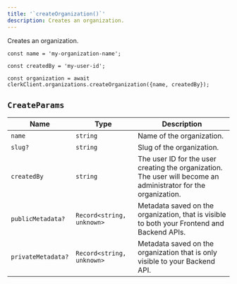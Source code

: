 ```yaml
---
title: '`createOrganization()`'
description: Creates an organization.
---
```


Creates an organization.

```tsx
const name = 'my-organization-name';

const createdBy = 'my-user-id';

const organization = await clerkClient.organizations.createOrganization({name, createdBy});
```

## `CreateParams`

| Name | Type | Description |
| --- | --- | --- |
| `name` | `string` | Name of the organization. |
| `slug?` | `string` | Slug of the organization. |
| `createdBy` | `string` | The user ID for the user creating the organization. The user will become an administrator for the organization. |
| `publicMetadata?` | `Record<string, unknown>` | Metadata saved on the organization, that is visible to both your Frontend and Backend APIs. |
| `privateMetadata?` | `Record<string, unknown>` | Metadata saved on the organization that is only visible to your Backend API. |